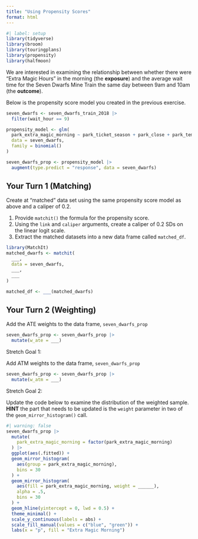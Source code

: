 ```yaml
---
title: "Using Propensity Scores"
format: html
---
```



```r
#| label: setup
library(tidyverse)
library(broom)
library(touringplans)
library(propensity)
library(halfmoon)
```

We are interested in examining the relationship between whether there were "Extra Magic Hours" in the morning (the **exposure**) and the average wait time for the Seven Dwarfs Mine Train the same day between 9am and 10am (the **outcome**).

Below is the propensity score model you created in the previous exercise.

```r
seven_dwarfs <- seven_dwarfs_train_2018 |>
  filter(wait_hour == 9)

propensity_model <- glm(
  park_extra_magic_morning ~ park_ticket_season + park_close + park_temperature_high,
  data = seven_dwarfs,
  family = binomial()
)

seven_dwarfs_prop <- propensity_model |>
  augment(type.predict = "response", data = seven_dwarfs)
```

## Your Turn 1 (Matching)

Create at "matched" data set using the same propensity score model as above and a caliper of 0.2. 

1. Provide `matchit()` the formula for the propensity score.
2. Using the `link` and `caliper` arguments, create a caliper of 0.2 SDs on the linear logit scale.
3. Extract the matched datasets into a new data frame called `matched_df`.

```r
library(MatchIt)
matched_dwarfs <- matchit(
  ___,
  data = seven_dwarfs,
  ___,
  ___
)

matched_df <- ___(matched_dwarfs)
```

## Your Turn 2 (Weighting)

Add the ATE weights to the data frame, `seven_dwarfs_prop`

```r
seven_dwarfs_prop <- seven_dwarfs_prop |>
  mutate(w_ate = ___)
```


Stretch Goal 1: 

Add ATM weights to the data frame, `seven_dwarfs_prop`

```r
seven_dwarfs_prop <- seven_dwarfs_prop |>
  mutate(w_atm = ___)
```

Stretch Goal 2: 

Update the code below to examine the distribution of the weighted sample. **HINT** the part that needs to be updated is the `weight` parameter in two of the `geom_mirror_histogram()` call.


```r
#| warning: false
seven_dwarfs_prop |> 
  mutate(
    park_extra_magic_morning = factor(park_extra_magic_morning)
  ) |> 
  ggplot(aes(.fitted)) +
  geom_mirror_histogram(
    aes(group = park_extra_magic_morning), 
    bins = 30
  ) +
  geom_mirror_histogram(
    aes(fill = park_extra_magic_morning, weight = ______), 
    alpha = .5, 
    bins = 30
  ) +
  geom_hline(yintercept = 0, lwd = 0.5) +
  theme_minimal() +
  scale_y_continuous(labels = abs) +
  scale_fill_manual(values = c("blue", "green")) +
  labs(x = "p", fill = "Extra Magic Morning")
```
